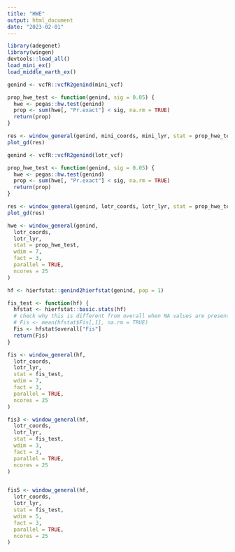 ```yaml
---
title: "HWE"
output: html_document
date: "2023-02-01"
---
```

```r
library(adegenet)
library(wingen)
devtools::load_all()
load_mini_ex()
load_middle_earth_ex()

genind <- vcfR::vcfR2genind(mini_vcf)

prop_hwe_test <- function(genind, sig = 0.05) {
  hwe <- pegas::hw.test(genind)
  prop <- sum(hwe[, "Pr.exact"] < sig, na.rm = TRUE)
  return(prop)
}

res <- window_general(genind, mini_coords, mini_lyr, stat = prop_hwe_test, wdim = 7)
plot_gd(res)
```

```r
genind <- vcfR::vcfR2genind(lotr_vcf)

prop_hwe_test <- function(genind, sig = 0.05) {
  hwe <- pegas::hw.test(genind)
  prop <- sum(hwe[, "Pr.exact"] < sig, na.rm = TRUE)
  return(prop)
}

res <- window_general(genind, lotr_coords, lotr_lyr, stat = prop_hwe_test, wdim = 7, parallel = TRUE, ncores = 3)
plot_gd(res)

hwe <- window_general(genind,
  lotr_coords,
  lotr_lyr,
  stat = prop_hwe_test,
  wdim = 7,
  fact = 3,
  parallel = TRUE,
  ncores = 25
)

hf <- hierfstat::genind2hierfstat(genind, pop = 1)

fis_test <- function(hf) {
  hfstat <- hierfstat::basic.stats(hf)
  # check why this is different from overall when NA values are present
  # Fis <- mean(hfstat$Fis[,1], na.rm = TRUE)
  Fis <- hfstat$overall["Fis"]
  return(Fis)
}

fis <- window_general(hf,
  lotr_coords,
  lotr_lyr,
  stat = fis_test,
  wdim = 7,
  fact = 3,
  parallel = TRUE,
  ncores = 25
)

fis3 <- window_general(hf,
  lotr_coords,
  lotr_lyr,
  stat = fis_test,
  wdim = 3,
  fact = 3,
  parallel = TRUE,
  ncores = 25
)


fis5 <- window_general(hf,
  lotr_coords,
  lotr_lyr,
  stat = fis_test,
  wdim = 5,
  fact = 3,
  parallel = TRUE,
  ncores = 25
)
```

